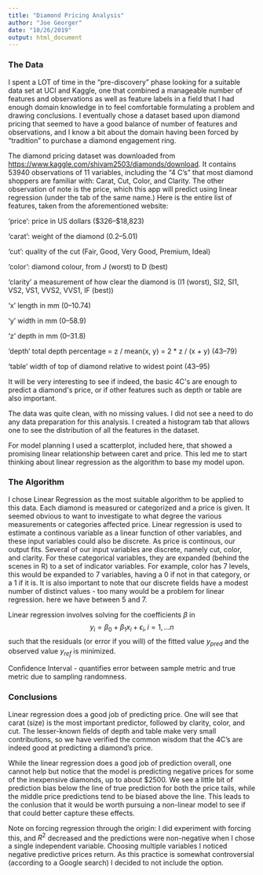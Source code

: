 ```yaml
---
title: "Diamond Pricing Analysis"
author: "Joe Georger"
date: "10/26/2019"
output: html_document
---
```

### The Data
I spent a LOT of time in the "pre-discovery" phase looking for a suitable data set at UCI and Kaggle, one that combined a manageable number of features and observations as well as feature labels in a field that I had enough domain knowledge in to feel comfortable formulating a problem and drawing conclusions. I eventually chose a dataset based upon diamond pricing that seemed to have a good balance of number of features and observations, and I know a bit about the domain having been forced by "tradition" to purchase a diamond engagement ring.

The diamond pricing dataset was downloaded from <https://www.kaggle.com/shivam2503/diamonds/download>. It contains 53940 observations of 11 variables, including the "4 C's" that most diamond shoppers are familiar with: Carat, Cut, Color, and Clarity. The other observation of note is the price, which this app will predict using linear regression (under the tab of the same name.) Here is the entire list of features, taken from the aforementioned website:

'price': price in US dollars (\$326--\$18,823)

'carat': weight of the diamond (0.2--5.01)

'cut': quality of the cut (Fair, Good, Very Good, Premium, Ideal)

'color': diamond colour, from J (worst) to D (best)

'clarity' a measurement of how clear the diamond is (I1 (worst), SI2, SI1, VS2, VS1, VVS2, VVS1, IF (best))

'x' length in mm (0--10.74)

'y' width in mm (0--58.9)

'z' depth in mm (0--31.8)

'depth' total depth percentage = z / mean(x, y) = 2 * z / (x + y) (43--79)

'table' width of top of diamond relative to widest point (43--95)

It will be very interesting to see if indeed, the basic 4C\'s are enough to predict a diamond\'s price, or if other features such as depth or table are also important.

The data was quite clean, with no missing values. I did not see a need to do any data preparation for this analysis. I created a histogram tab that allows one to see the distribution of all the features in the dataset.

For model planning I used a scatterplot, included here, that showed a promising linear relationship between caret and price. This led me to start thinking about linear regression as the algorithm to base my model upon.

### The Algorithm
I chose Linear Regression as the most suitable algorithm to be applied to this data. Each diamond is measured or categorized and a price is given. It seemed obvious to want to investigate to what degree the various measurements or categories affected price. Linear regression is used to estimate a continous variable as a linear function of other variables, and these input variables could also be discrete. As price is continous, our output fits. Several of our input variables are discrete, namely cut, color, and clarity. For these categorical variables, they are expanded (behind the scenes in R) to a set of indicator variables. For example, color has 7 levels, this would be expanded to 7 variables, having a 0 if not in that category, or a 1 if it is. It is also important to note that our discrete fields have a modest number of distinct values - too many would be a problem for linear regression. here we have between 5 and 7.

Linear regression involves solving for the coefficients $\beta$ in
$$y_{i}=\beta_{0}+\beta_{1}x_{i}+\epsilon_{i}, i=1,...n$$
such that the residuals (or error if you will) of the fitted value $y_{pred}$ and the observed value $y_{ref}$ is minimized.

Confidence Interval - quantifies error between sample metric and true metric due to sampling randomness.

### Conclusions
Linear regression does a good job of predicting price. One will see that carat (size) is the most important predictor, followed by clarity, color, and cut. The lesser-known fields of depth and table make very small contributions, so we have verified the common wisdom that the 4C's are indeed good at predicting a diamond's price.

While the linear regression does a good job of prediction overall, one cannot help but notice that the model is predicting negative prices for some of the inexpensive diamonds, up to about $2500. We see a little bit of prediction bias below the line of true prediction for both the price tails, while the middle price predictions tend to be biased above the line. This leads to the conlusion that it would be worth pursuing a non-linear model to see if that could better capture these effects.

Note on forcing regression through the origin: I did experiment with forcing this, and $R^2$ decreased and the predictions were non-negative when I chose a single independent variable. Choosing multiple variables I noticed negative predictive prices return. As this practice is somewhat controversial (according to a Google search) I decided to not include the option.
